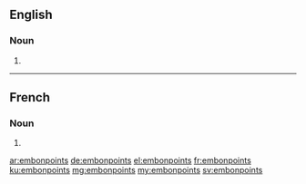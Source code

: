 ==English==

===Noun===
{{head|en}}

# {{plural of|embonpoint}}

----

==French==

===Noun===
{{head|fr|g=m-p}}

# {{plural of|embonpoint|lang=fr}}

[[ar:embonpoints]]
[[de:embonpoints]]
[[el:embonpoints]]
[[fr:embonpoints]]
[[ku:embonpoints]]
[[mg:embonpoints]]
[[my:embonpoints]]
[[sv:embonpoints]]